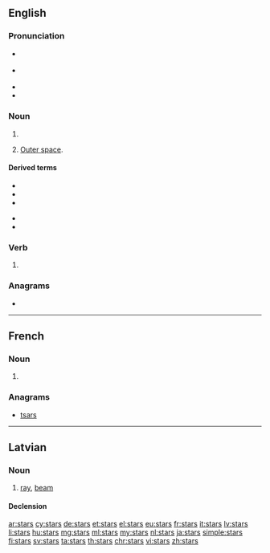 ==English==

===Pronunciation===
* {{a|GA}} {{IPA|/stɑɹz/|lang=en}}
* {{a|RP}} {{IPA|/stɑːz/|lang=en}}
* {{audio|en-us-stars.ogg|Audio (US)|lang=en}}
* {{rhymes|ɑː(ɹ)z|lang=en}}

===Noun===
{{head|en|noun plural form}}

# {{plural of|star|lang=en}}
# {{label|en|with “the”}} [[outer space|Outer space]].

====Derived terms====
{{der-top}}
* {{l|en|shoot for the stars}}
* {{l|en|stars and bars}}
* {{l|en|stars in their eyes}}
{{der-mid}}
* {{l|en|stars snd stripes}}
* {{l|en|written in the stars}}
{{der-bottom}}

===Verb===
{{head|en|verb form}}

# {{en-third-person singular of|star}}

===Anagrams===
* {{l|en|tsars}}

----

==French==

===Noun===
{{head|fr|noun plural form|g=f}}

# {{plural of|star|lang=fr}}

===Anagrams===
* [[tsars#French|tsars]]

----

==Latvian==
{{wikipedia|lang=lv}}

===Noun===
{{lv-noun|m|1st}}

# [[ray]], [[beam]]

====Declension====
{{lv-decl-noun|star|s|1st}}

[[ar:stars]]
[[cy:stars]]
[[de:stars]]
[[et:stars]]
[[el:stars]]
[[eu:stars]]
[[fr:stars]]
[[it:stars]]
[[lv:stars]]
[[li:stars]]
[[hu:stars]]
[[mg:stars]]
[[ml:stars]]
[[my:stars]]
[[nl:stars]]
[[ja:stars]]
[[simple:stars]]
[[fi:stars]]
[[sv:stars]]
[[ta:stars]]
[[th:stars]]
[[chr:stars]]
[[vi:stars]]
[[zh:stars]]